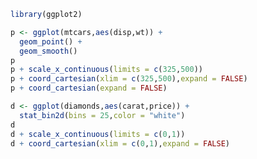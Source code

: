 ```r
library(ggplot2)

p <- ggplot(mtcars,aes(disp,wt)) +
  geom_point() +
  geom_smooth()
p
p + scale_x_continuous(limits = c(325,500))
p + coord_cartesian(xlim = c(325,500),expand = FALSE)
p + coord_cartesian(expand = FALSE)

```
```r
d <- ggplot(diamonds,aes(carat,price)) +
  stat_bin2d(bins = 25,color = "white")
d
d + scale_x_continuous(limits = c(0,1))
d + coord_cartesian(xlim = c(0,1),expand = FALSE)
```

